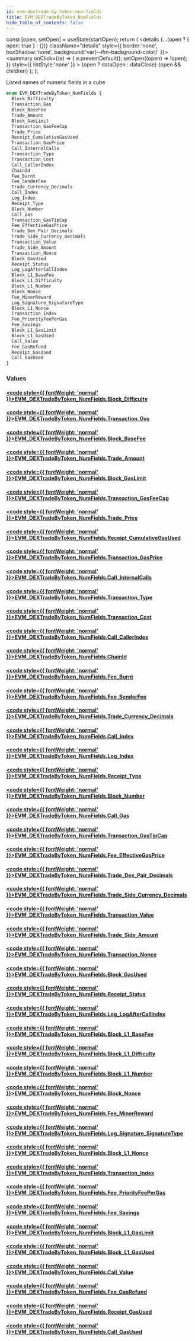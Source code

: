 ```yaml
---
id: evm-dextrade-by-token-num-fields
title: EVM_DEXTradeByToken_NumFields
hide_table_of_contents: false
---
```







  const [open, setOpen] = useState(startOpen);
  return (
    <details {...(open ? { open: true } : {})} className="details" style={{ border:'none', boxShadow:'none', background:'var(--ifm-background-color)' }}>
      <summary
        onClick={(e) => {
          e.preventDefault();
          setOpen((open) => !open);
        }}
        style={{ listStyle:'none' }}
      >
      {open ? dataOpen : dataClose}
      </summary>
      {open && children}
    </details>
  );
};




Listed names of numeric fields in a cube


```graphql
enum EVM_DEXTradeByToken_NumFields {
  Block_Difficulty
  Transaction_Gas
  Block_BaseFee
  Trade_Amount
  Block_GasLimit
  Transaction_GasFeeCap
  Trade_Price
  Receipt_CumulativeGasUsed
  Transaction_GasPrice
  Call_InternalCalls
  Transaction_Type
  Transaction_Cost
  Call_CallerIndex
  ChainId
  Fee_Burnt
  Fee_SenderFee
  Trade_Currency_Decimals
  Call_Index
  Log_Index
  Receipt_Type
  Block_Number
  Call_Gas
  Transaction_GasTipCap
  Fee_EffectiveGasPrice
  Trade_Dex_Pair_Decimals
  Trade_Side_Currency_Decimals
  Transaction_Value
  Trade_Side_Amount
  Transaction_Nonce
  Block_GasUsed
  Receipt_Status
  Log_LogAfterCallIndex
  Block_L1_BaseFee
  Block_L1_Difficulty
  Block_L1_Number
  Block_Nonce
  Fee_MinerReward
  Log_Signature_SignatureType
  Block_L1_Nonce
  Transaction_Index
  Fee_PriorityFeePerGas
  Fee_Savings
  Block_L1_GasLimit
  Block_L1_GasUsed
  Call_Value
  Fee_GasRefund
  Receipt_GasUsed
  Call_GasUsed
}
```




### Values

#### [<code style={{ fontWeight: 'normal' }}>EVM_DEXTradeByToken_NumFields.<b>Block_Difficulty</b></code>](#) 
> 
> 

#### [<code style={{ fontWeight: 'normal' }}>EVM_DEXTradeByToken_NumFields.<b>Transaction_Gas</b></code>](#) 
> 
> 

#### [<code style={{ fontWeight: 'normal' }}>EVM_DEXTradeByToken_NumFields.<b>Block_BaseFee</b></code>](#) 
> 
> 

#### [<code style={{ fontWeight: 'normal' }}>EVM_DEXTradeByToken_NumFields.<b>Trade_Amount</b></code>](#) 
> 
> 

#### [<code style={{ fontWeight: 'normal' }}>EVM_DEXTradeByToken_NumFields.<b>Block_GasLimit</b></code>](#) 
> 
> 

#### [<code style={{ fontWeight: 'normal' }}>EVM_DEXTradeByToken_NumFields.<b>Transaction_GasFeeCap</b></code>](#) 
> 
> 

#### [<code style={{ fontWeight: 'normal' }}>EVM_DEXTradeByToken_NumFields.<b>Trade_Price</b></code>](#) 
> 
> 

#### [<code style={{ fontWeight: 'normal' }}>EVM_DEXTradeByToken_NumFields.<b>Receipt_CumulativeGasUsed</b></code>](#) 
> 
> 

#### [<code style={{ fontWeight: 'normal' }}>EVM_DEXTradeByToken_NumFields.<b>Transaction_GasPrice</b></code>](#) 
> 
> 

#### [<code style={{ fontWeight: 'normal' }}>EVM_DEXTradeByToken_NumFields.<b>Call_InternalCalls</b></code>](#) 
> 
> 

#### [<code style={{ fontWeight: 'normal' }}>EVM_DEXTradeByToken_NumFields.<b>Transaction_Type</b></code>](#) 
> 
> 

#### [<code style={{ fontWeight: 'normal' }}>EVM_DEXTradeByToken_NumFields.<b>Transaction_Cost</b></code>](#) 
> 
> 

#### [<code style={{ fontWeight: 'normal' }}>EVM_DEXTradeByToken_NumFields.<b>Call_CallerIndex</b></code>](#) 
> 
> 

#### [<code style={{ fontWeight: 'normal' }}>EVM_DEXTradeByToken_NumFields.<b>ChainId</b></code>](#) 
> 
> 

#### [<code style={{ fontWeight: 'normal' }}>EVM_DEXTradeByToken_NumFields.<b>Fee_Burnt</b></code>](#) 
> 
> 

#### [<code style={{ fontWeight: 'normal' }}>EVM_DEXTradeByToken_NumFields.<b>Fee_SenderFee</b></code>](#) 
> 
> 

#### [<code style={{ fontWeight: 'normal' }}>EVM_DEXTradeByToken_NumFields.<b>Trade_Currency_Decimals</b></code>](#) 
> 
> 

#### [<code style={{ fontWeight: 'normal' }}>EVM_DEXTradeByToken_NumFields.<b>Call_Index</b></code>](#) 
> 
> 

#### [<code style={{ fontWeight: 'normal' }}>EVM_DEXTradeByToken_NumFields.<b>Log_Index</b></code>](#) 
> 
> 

#### [<code style={{ fontWeight: 'normal' }}>EVM_DEXTradeByToken_NumFields.<b>Receipt_Type</b></code>](#) 
> 
> 

#### [<code style={{ fontWeight: 'normal' }}>EVM_DEXTradeByToken_NumFields.<b>Block_Number</b></code>](#) 
> 
> 

#### [<code style={{ fontWeight: 'normal' }}>EVM_DEXTradeByToken_NumFields.<b>Call_Gas</b></code>](#) 
> 
> 

#### [<code style={{ fontWeight: 'normal' }}>EVM_DEXTradeByToken_NumFields.<b>Transaction_GasTipCap</b></code>](#) 
> 
> 

#### [<code style={{ fontWeight: 'normal' }}>EVM_DEXTradeByToken_NumFields.<b>Fee_EffectiveGasPrice</b></code>](#) 
> 
> 

#### [<code style={{ fontWeight: 'normal' }}>EVM_DEXTradeByToken_NumFields.<b>Trade_Dex_Pair_Decimals</b></code>](#) 
> 
> 

#### [<code style={{ fontWeight: 'normal' }}>EVM_DEXTradeByToken_NumFields.<b>Trade_Side_Currency_Decimals</b></code>](#) 
> 
> 

#### [<code style={{ fontWeight: 'normal' }}>EVM_DEXTradeByToken_NumFields.<b>Transaction_Value</b></code>](#) 
> 
> 

#### [<code style={{ fontWeight: 'normal' }}>EVM_DEXTradeByToken_NumFields.<b>Trade_Side_Amount</b></code>](#) 
> 
> 

#### [<code style={{ fontWeight: 'normal' }}>EVM_DEXTradeByToken_NumFields.<b>Transaction_Nonce</b></code>](#) 
> 
> 

#### [<code style={{ fontWeight: 'normal' }}>EVM_DEXTradeByToken_NumFields.<b>Block_GasUsed</b></code>](#) 
> 
> 

#### [<code style={{ fontWeight: 'normal' }}>EVM_DEXTradeByToken_NumFields.<b>Receipt_Status</b></code>](#) 
> 
> 

#### [<code style={{ fontWeight: 'normal' }}>EVM_DEXTradeByToken_NumFields.<b>Log_LogAfterCallIndex</b></code>](#) 
> 
> 

#### [<code style={{ fontWeight: 'normal' }}>EVM_DEXTradeByToken_NumFields.<b>Block_L1_BaseFee</b></code>](#) 
> 
> 

#### [<code style={{ fontWeight: 'normal' }}>EVM_DEXTradeByToken_NumFields.<b>Block_L1_Difficulty</b></code>](#) 
> 
> 

#### [<code style={{ fontWeight: 'normal' }}>EVM_DEXTradeByToken_NumFields.<b>Block_L1_Number</b></code>](#) 
> 
> 

#### [<code style={{ fontWeight: 'normal' }}>EVM_DEXTradeByToken_NumFields.<b>Block_Nonce</b></code>](#) 
> 
> 

#### [<code style={{ fontWeight: 'normal' }}>EVM_DEXTradeByToken_NumFields.<b>Fee_MinerReward</b></code>](#) 
> 
> 

#### [<code style={{ fontWeight: 'normal' }}>EVM_DEXTradeByToken_NumFields.<b>Log_Signature_SignatureType</b></code>](#) 
> 
> 

#### [<code style={{ fontWeight: 'normal' }}>EVM_DEXTradeByToken_NumFields.<b>Block_L1_Nonce</b></code>](#) 
> 
> 

#### [<code style={{ fontWeight: 'normal' }}>EVM_DEXTradeByToken_NumFields.<b>Transaction_Index</b></code>](#) 
> 
> 

#### [<code style={{ fontWeight: 'normal' }}>EVM_DEXTradeByToken_NumFields.<b>Fee_PriorityFeePerGas</b></code>](#) 
> 
> 

#### [<code style={{ fontWeight: 'normal' }}>EVM_DEXTradeByToken_NumFields.<b>Fee_Savings</b></code>](#) 
> 
> 

#### [<code style={{ fontWeight: 'normal' }}>EVM_DEXTradeByToken_NumFields.<b>Block_L1_GasLimit</b></code>](#) 
> 
> 

#### [<code style={{ fontWeight: 'normal' }}>EVM_DEXTradeByToken_NumFields.<b>Block_L1_GasUsed</b></code>](#) 
> 
> 

#### [<code style={{ fontWeight: 'normal' }}>EVM_DEXTradeByToken_NumFields.<b>Call_Value</b></code>](#) 
> 
> 

#### [<code style={{ fontWeight: 'normal' }}>EVM_DEXTradeByToken_NumFields.<b>Fee_GasRefund</b></code>](#) 
> 
> 

#### [<code style={{ fontWeight: 'normal' }}>EVM_DEXTradeByToken_NumFields.<b>Receipt_GasUsed</b></code>](#) 
> 
> 

#### [<code style={{ fontWeight: 'normal' }}>EVM_DEXTradeByToken_NumFields.<b>Call_GasUsed</b></code>](#) 
> 
> 



